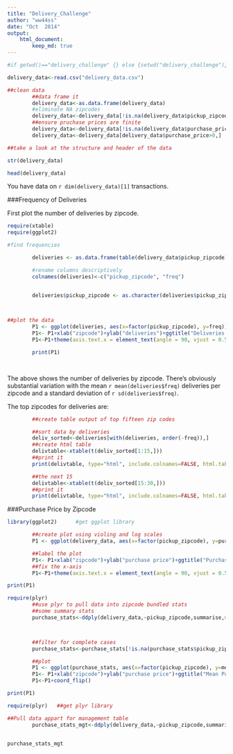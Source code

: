```yaml
---
title: "Delivery_Challenge"
author: "ww44ss"
date: "Oct  2014"
output: 
    html_document:
        keep_md: true
---
```


```r

#if getwd()=="delivery_challenge" {} else {setwd("delivery_challenge")}

delivery_data<-read.csv("delivery_data.csv")

##clean data
        ##data frame it
        delivery_data<-as.data.frame(delivery_data)
        #eliminate NA zipcodes
        delivery_data<-delivery_data[!is.na(delivery_data$pickup_zipcode),]
        ##ensure pruchase prices are finite
        delivery_data<-delivery_data[!is.na(delivery_data$purchase_price),]
        delivery_data<-delivery_data[delivery_data$purchase_price>0,]

##take a look at the structure and header of the data 

str(delivery_data)

head(delivery_data)


```


You have data on `r dim(delivery_data)[1]` transactions.  

###Frequency of Deliveries

First plot the number of deliveries by zipcode.  

```r

require(xtable)
require(ggplot2)

#find frequencies

        deliveries <- as.data.frame(table(delivery_data$pickup_zipcode))

        #rename columns descriptively
        colnames(deliveries)<-c("pickup_zipcode", "freq")


        deliveries$pickup_zipcode <- as.character(deliveries$pickup_zipcode)


   
##plot the data
        P1 <- ggplot(deliveries, aes(x=factor(pickup_zipcode), y=freq))+geom_point()
        P1<- P1+xlab("zipcode")+ylab("deliveries")+ggtitle("Deliveries versus Zipcode")
        P1<-P1+theme(axis.text.x = element_text(angle = 90, vjust = 0.5, hjust=1))

        print(P1)

      
```
The above shows the number of deliveries by zipcode. There's obviously substantial variation with the mean `r mean(deliveries$freq)` deliveries per zipcode and a standard deviation of `r sd(deliveries$freq)`.  

The top zipcodes for deliveries are:  

```r

        ##create table output of top fifteen zip codes

        ##sort data by deliveries
        deliv_sorted<-deliveries[with(deliveries, order(-freq)),]        
        ##create html table
        delivtable<-xtable(t(deliv_sorted[1:15,]))
        ##print it
        print(delivtable, type="html", include.colnames=FALSE, html.table.attributes='class=mytable')

        ##the next 15
        delivtable<-xtable(t(deliv_sorted[15:30,]))
        ##print it
        print(delivtable, type="html", include.colnames=FALSE, html.table.attributes='class=mytable')


```

<style>
table.mytable {
  border: 10px;
  width: 80%;
  font-size: 14px;
  line-height: 20px;
  font-family: 'Trebuchet MS';
  font-weight: normal;
  color: black;
}
</style>

###Purchase Price by Zipcode

```r

library(ggplot2)      #get ggplot library

        ##create plot using violing and log scales
        P1 <- ggplot(delivery_data, aes(x=factor(pickup_zipcode), y=purchase_price))+geom_violin(fill = "grey80", colour = "#3366FF")+scale_y_log10() #+geom_jitter(size=2, colour="blue", alpha=0.5)

        ##label the plot
        P1<- P1+xlab("zipcode")+ylab("purchase price")+ggtitle("Purchase Price versus Zipcode")
        ##fix the x-axis
        P1<-P1+theme(axis.text.x = element_text(angle = 90, vjust = 0.5, hjust=1))

print(P1)
```

```r
require(plyr)
        ##use plyr to pull data into zipcode bundled stats
        ##some summary stats
        purchase_stats<-ddply(delivery_data,~pickup_zipcode,summarise,mean_price=mean(purchase_price),median_price=median(purchase_price), max_price=max(purchase_price))



        ##filter for complete cases
        purchase_stats<-purchase_stats[!is.na(purchase_stats$pickup_zipcode),]

        ##plot
        P1 <- ggplot(purchase_stats, aes(x=factor(pickup_zipcode), y=median_price))+geom_point()
        P1<- P1+xlab("zipcode")+ylab("purchase price")+ggtitle("Mean Purchase Price versus Zipcode")
        P1<-P1+coord_flip()

print(P1)

```



```r

require(plyr)   ##get plyr library

##Pull data appart for management table
        purchase_stats_mgt<-ddply(delivery_data,~pickup_zipcode,summarise,less_than_60=nrow(subset(purchase_price <=60)),btw_60_and_120=nrow(subset(purchace_price>60.0&&purchase_price <=120)), above_120=nrow(subset(purchase_price>120)))


purchase_stats_mgt

```
